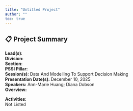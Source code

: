 ```yaml
---
title: "Untitled Project"
author: ""
toc: true
---
```


## 📋 Project Summary

**Lead(s):**   
**Division:**   
**Section:**   
**PSSI Pillar:**   
**Session(s):** Data And Modelling To Support Decision Making  
**Presentation Date(s):** December 10, 2025  
**Speakers:** Ann-Marie Huang; Diana Dobson  
**Overview:**  
   

**Activities:**  
Not Listed

